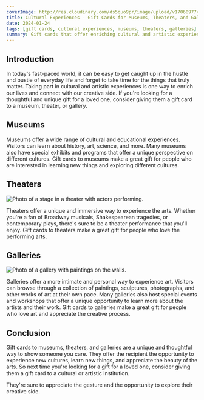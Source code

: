 ```yaml
---
coverImage: http://res.cloudinary.com/ds5quo9pr/image/upload/v1706097747/Blog-Posts/hQswRMwebp.jpg
title: Cultural Experiences - Gift Cards for Museums, Theaters, and Galleries
date: 2024-01-24
tags: [gift cards, cultural experiences, museums, theaters, galleries]
summary: Gift cards that offer enriching cultural and artistic experiences.
---
```


## Introduction

In today's fast-paced world, it can be easy to get caught up in the hustle and bustle of everyday life and forget to take time for the things that truly matter. Taking part in cultural and artistic experiences is one way to enrich our lives and connect with our creative side. If you're looking for a thoughtful and unique gift for a loved one, consider giving them a gift card to a museum, theater, or gallery.

## Museums

Museums offer a wide range of cultural and educational experiences. Visitors can learn about history, art, science, and more. Many museums also have special exhibits and programs that offer a unique perspective on different cultures. Gift cards to museums make a great gift for people who are interested in learning new things and exploring different cultures.

## Theaters

![Photo of a stage in a theater with actors performing.](http://res.cloudinary.com/ds5quo9pr/image/upload/v1706097747/Blog-Posts/hQswRMwebp.jpg)

Theaters offer a unique and immersive way to experience the arts. Whether you're a fan of Broadway musicals, Shakespearean tragedies, or contemporary plays, there's sure to be a theater performance that you'll enjoy. Gift cards to theaters make a great gift for people who love the performing arts.

## Galleries

![Photo of a gallery with paintings on the walls.](http://res.cloudinary.com/ds5quo9pr/image/upload/v1706097830/Blog-Posts/ueirpCwebp.jpg)

Galleries offer a more intimate and personal way to experience art. Visitors can browse through a collection of paintings, sculptures, photographs, and other works of art at their own pace. Many galleries also host special events and workshops that offer a unique opportunity to learn more about the artists and their work. Gift cards to galleries make a great gift for people who love art and appreciate the creative process.

## Conclusion

Gift cards to museums, theaters, and galleries are a unique and thoughtful way to show someone you care. They offer the recipient the opportunity to experience new cultures, learn new things, and appreciate the beauty of the arts. So next time you're looking for a gift for a loved one, consider giving them a gift card to a cultural or artistic institution.

They're sure to appreciate the gesture and the opportunity to explore their creative side.